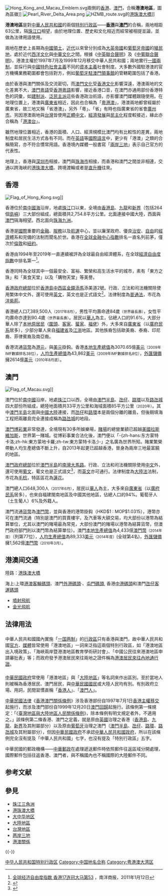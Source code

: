 {{Redirect2|港澳|台灣地名|港澳 (台灣)}}
[[File:Hong_Kong_and_Macau_Emblem.svg|thumb]]兩側的[[香港|香港]]、[[澳門|澳門]]，合稱'''港澳地區'''，圖為區徽]]
[[File:Pearl_River_Delta_Area.png|thumb]]
[[File:HZMB_route.svg|thumb]]的[[港珠澳大橋|港珠澳大橋]]]]

'''港澳地區'''是對[[中華人民共和國|中華人民共和國]]的兩個[[特別行政區|特別行政區]]——'''[[香港|香港]]'''與'''[[澳門|澳門]]'''的合稱，兩地相距63公里，隔[[珠江口|珠江口]]相望，由於地理位置、歷史和文化相近而經常被相提並論，並做為法律用語使用。

兩地在歷史上長期為[[中國領土|中國領土]]，[[近代|近代]]以來曾分別成為[[大英帝國|大英帝國]]和[[葡萄牙帝國|葡萄牙帝國]]的[[殖民地|殖民地]]，處於近代[[西洋文化|西洋文化]]與[[中華文化|中華文化]]之間。根據《[[中英聯合聲明|中英聯合聲明]]》及《[[中葡聯合聲明|中葡聯合聲明]]》，港澳主權於1997年7月及1999年12月移交中華人民共和國；兩地實行[[一國兩制|一國兩制]]，並採行與[[中國特色社會主義|中國特色社會主義]]不同的[[資本主義|資本主義]]社會制度。大多數外國駐港澳的官方機構業務範圍都會包括對方，例如[[葡萄牙駐澳門領事館|葡萄牙駐澳門領事館]]的管轄範圍包括了香港。

由於香港與澳門關係及交流密切，而[[澳門文化|澳門文化]]受[[香港文化|香港文化]]影響深遠，港澳兩地的文化差異不大，[[澳門|澳門]][[粵語|粵語]]受[[香港粵語|香港粵語]]影響，接近香港口音，在澳門亦通用部份香港特色的詞彙，如[[建制派_(香港)|建制派]]、[[泛民主派|泛民主派]]這些香港政治術語，亦影響澳門媒體跟隨使用。在地理位置上，港澳與[[廣東省|廣東省]]相近，因此也合稱為「[[粵港澳|粵港澳]]」，港澳兩地都曾經屬於廣東省，故三地又稱「省港澳」，另外「粵」、「省」有時也指廣東省的省會[[广州市|廣州市]]。另因港澳兩地與[[台灣|台灣]]皆使用[[正體中文|正體中文]]，[[发展经济学|經濟發展]]與[[民主化|民主化]]程度較接近，緣此亦合稱為「[[港澳台|港澳台]]」。

雖然地理位置相近，香港的面積、人口、經濟規模比澳門均有比較性的差異，兩地制度和居民生活方式各有不同。而在[[英語|英語]]等[[國際語言|國際語言]]中，更少有「港澳」之類的合稱簡寫，亦不符合慣常用語。香港境內媒體一般書寫「[[兩岸三地|兩岸三地]]」表示自己官方的代表性。

地理上，香港與[[深圳市|深圳市]]相接，澳門與[[珠海市|珠海市]]相接，而香港和澳門之間並非相連，交通以跨海峽的[[港珠澳大橋|港珠澳大橋]]、跨境渡輪或者是[[直升機|直升機]]往來。

== 香港 ==
[[File:Flag_of_Hong_Kong.svg|thumb]]]]
{{Main|香港}}

香港位於[[南中國海|南中國海]]沿岸，地處[[珠江|珠江]]口以東，全境由[[香港島|香港島]]、[[九龍|九龍]]和[[新界|新界]]（包括264個[[香港島嶼|島嶼]]）三大部份組成，總面積共2,754.8平方公里。北面連接中國大陸，西面與[[澳門|澳門]]隔海相望。西北面向[[珠海九洲|珠海九洲]]。

香港是[[國際|國際]]重要的[[金融|金融]]、[[服務業|服務]]以及[[航運|航運]]中心，並以廉潔政府、優良[[香港治安|治安]]、[[自由|自由]]的[[經濟|經濟]]體系和完備的法制而聞名於世。香港在[[全球金融中心指數|全球金融中心指數]]排名一直名列前茅，僅次於[[倫敦|倫敦]]和[[紐約|紐約]]。

香港由1994年至2019年一直連續被評為全球最自由經濟體系，在全球[[經濟自由度指數|經濟自由度指數]]中排名第一<ref>[http://www.nanyang.com.my/node/350124 全球经济自由度指数 香港17连冠大马第53] {{webarchive|url=https://web.archive.org/web/20121102051641/http://www.nanyang.com.my/node/350124 |date=2012-11-02 }}，南洋商报，2011年1月12日</ref>。

香港同時為全球其中一個最安全、富裕、繁榮和高生活水平的城市，素有「東方之珠」和「美食天堂」以及「購物天堂」等美譽。

[[香港政府總部|香港政府總部]]位於[[香港島|香港島]][[中西區_(香港)|中西區]][[金鐘|金鐘]][[添馬|添馬]]添美道2號。行政、立法和司法機關除使用繁体中文外，還可使用[[英文|英文]]，英文也是正式語文<ref>{{cite web |work = 中華人民共和國香港特別行政區基本法 |title = 香港基本法 第九條 |url = http://www.basiclaw.gov.hk/tc/basiclawtext/chapter_1.html |access-date = 2018-02-28 |archive-date = 2016-11-13 |archive-url = https://web.archive.org/web/20161113145328/http://www.basiclaw.gov.hk/tc/basiclawtext/chapter_1.html |dead-url = no }}</ref>。法律制度為[[普通法|普通法]]，市花為[[洋紫荊|洋紫荊]]。

香港總人口7,389,500人<small>（2017年8月）</small>，男性平均壽命達84歲<small>（世界最長壽）</small>，女性平均壽命亦達到90.4歲<small>（世界最長壽）</small>。居民以[[華人|華人]]為主，佔總人口的91.6%，大部分華人除了[[香港原居民|本地原居民]]（[[圍頭|圍頭]]、[[客家|客家]]、[[蜑家|蜑家]]、[[福佬|福佬]]）外，大多來自[[廣東省|廣東省]]（以[[廣府民系|廣府民系]]居多），少部分華人來自[[福建省|福建省]]及[[江浙|江浙]]地區。其他族裔包括歐美裔、泰裔、印尼裔、菲律賓裔及南亞裔。

香港流通[[貨幣|貨幣]]為[[港元|港元]]，與[[美元|美元]]掛鈎。香港[[本地生產總值|本地生產總值]]為3070.65億[[美元|美元]]<small>（2009年IMF數據排名38位）</small>，[[人均生產總值|人均生產總值]]為43,862[[美元|美元]]<small>（2009年IMF數據排名8位）</small>，[[外匯儲備|外匯儲備]]擁2614億[[美元|美元]]<small>（2010年8月底）</small>。

== 澳門 ==
[[File:Flag_of_Macau.svg|thumb]]]]
{{Main|澳門}}

澳門位於[[南中國|南中國]]沿岸，地處[[珠江|珠江]]口以西，全境由[[澳門半島|澳門半島]]、[[氹仔|氹仔]]、[[路環|路環]]以及[[路氹城|路氹城]]四大部份所組成，總陸地面積共33平方公里和海域面積85平方公里<small>（2020年）</small>。其中[[澳門半島|澳門半島]]北面與[[中國大陸|中國大陸]]連接，而[[氹仔|氹仔]]和[[路環|路環]]本是兩個分離的離島，但後期填海工程把兩離島完全連接成稱為[[路氹城|路氹城]]的地段。

[[澳門博彩業|澳門博彩業]]非常發達，全境現有30多所娛樂場，[[賭場|賭場]]的總營業額已超越[[美國|美國]][[拉斯維加斯|拉斯維加斯]]，世界第一賭城。從博彩事業合法化後，澳門便以「-{zh-hans:东方蒙特卡洛;zh-hk:東方蒙地卡羅;zh-tw:東方蒙特卡洛;}-」之名廣為世界所知。賭業繁榮帶動人均生產總值不斷上升，自2013年起更已超越香港，晉身為兩岸三地最富饒的地區。

[[澳門政府總部|澳門政府總部]]位於[[澳門半島|澳門半島]]的[[南灣大馬路|南灣大馬路]]。行政、立法和司法機關除使用[[中文|中文]]外，還可使用[[葡文|葡文]]，葡文也是正式語文<ref>{{cite web|work=中華人民共和國澳門特別行政區基本法|title=澳門基本法 第九條|url=http://bo.io.gov.mo/bo/i/1999/leibasica/index_cn.asp|access-date=2018-02-28|archive-date=2016-04-26|archive-url=https://web.archive.org/web/20160426055414/http://bo.io.gov.mo/bo/i/1999/leibasica/index_cn.asp|dead-url=no}}</ref>，而[[英文|英文]]亦可通行。法律制度為[[大陸法|大陸法]]法制，市花為[[毛稔|毛稔]]，特區區花為[[蓮花|蓮花]]。

澳門總人口648,300人<small>（2017年6月）</small>，居民以[[華人|華人]]為主，大多來自[[廣東省|廣東省]]（以[[廣府民系|廣府民系]]居多），也來自福建閩南地區及中國其他地區，佔總人口的94%。葡萄牙人（土生葡人）6%及外籍人。

澳門流通[[貨幣|貨幣]]為[[澳門幣|澳門幣]]，並與香港的港幣掛鈎（HKD$1 : MOP$1.0315），港幣亦可在澳門流通（特別是澳門的買賣樓宇，及汽車等大額交易，均大部份以港幣為結算單位，尤其以澳門的賭場最為常見，大部份澳門的賭場以港幣為結算貨幣，但澳門政府部門則以澳門幣為結算單位）。澳門[[本地生產總值|本地生產總值]]為4,433億[[澳門幣|澳門幣]]<small>（2014年度）</small>（列第77位），[[人均生產總值|人均生產總值]]為89,333[[美元|美元]]<small>（2014年度）</small>(全球第4名)，[[外匯儲備|外匯儲備]]擁1,562億[[澳門幣|澳門幣]]<small>（2010年3月）</small>。

== 港澳间交通 ==
陸路：[[港珠澳大橋|港珠澳大橋]]

海上:上環[[港澳客輪碼頭|港澳客輪碼頭]]、澳門[[外港碼頭|外港碼頭]]·、[[屯門碼頭|屯門碼頭]], 香港[[中港碼頭|中港碼頭]]和澳門[[氹仔客運碼頭|氹仔客運碼頭]]
*[[噴射飛航|噴射飛航]]
*[[金光飛航|金光飛航]]

== 法律用法 ==
=== {{PRC}} ===
中華人民共和國國內實施「[[一国两制|一国两制]]」的[[中华人民共和国行政区划|行政區]]只有香港與澳門，故中華人民共和國[[中華人民共和國政府|官方]]、[[中華人民共和國媒體|媒體]]皆常使用「港澳地區」一詞來泛指這兩個特別行政區，如「港澳地區出入境政策」、「海峽兩岸暨港澳地區教育學術研討會」、「中國公民往來港澳地區申請審批表」等；而政府發予港澳居民來往兩地之證件稱為[[港澳居民來往內地通行證|港澳居民來往內地通行證]]。

=== {{ROC}} ===
{{Wikisource|香港澳門關係條例}}
{{see|臺灣與香港關係|臺灣與澳門關係}}
[[中華民國政府|中華民國政府]]常使用「港澳地區」與「[[中国大陆|大陸地區]]」等名詞來作出區別。至於當地人則被稱為香港居民、澳門居民，與[[中華民國國民|中華民國國民]]或大陸人民均有別。有別政府立場、用詞，民間習慣直稱「[[香港人|香港人]]」、「[[澳門人|澳門人]]」。

[[中華民國法律|中華民國法律]]《[[s:香港澳門關係條例|香港澳門關係條例]]》涉及香港部份自1997年7月1日[[香港主權移交|香港主權移交]]起施行，而涉及澳門部份自1999年12月20日[[澳門回歸|澳門回歸]]起施行。該條例第一條規定：「《[[s:臺灣地區與大陸地區人民關係條例|臺灣地區與大陸地區人民關係條例]]》，除本條例有明文規定者外，不適用之。」該條例第二條香港、澳門之定義，就是原由[[英國|英國]]治理之香港（[[香港島|香港島]]、[[九龍|九龍]]、[[新界|新界]]及其附屬部分）以及原由[[葡萄牙|葡萄牙]]治理之澳門（[[澳門半島|澳門半島]]、[[氹仔|氹仔]]、[[路環|路環]]、[[路氹城|路氹城]]及其附屬部分），但因[[中華民國政府|中華民國政府]]不承認[[中華人民共和國政府|中華人民共和國政府]]，所以在該條例完全沒有提及「中華人民共和國」七字，也沒有提及「特別行政區」五字。

中華民國的郵政機構——[[中華郵政|中華郵政]]在處理遞送郵件時依照郵件往返區域分開處理，國際郵件包括往返香港、澳門者，與不稱國內也不稱國際的大陸郵件不同。

== 参考文献 ==
{{Reflist}}

== 參見 ==
{{Portal|中华人民共和国|香港|澳门|广东|汉字文化圈|殖民主义}}
* [[珠江三角洲|珠江三角洲]]
* [[港珠澳大橋|港珠澳大橋]]
* [[大中华地区|大中华地区]]
* [[大陸地區|大陸地區]]
* [[台灣地區|台灣地區]]
* [[两岸三地|两岸三地]]
* [[香港與澳門關係|港澳關係]]

{{-}}
{{粤港澳大湾区}}
{{华人地区}}

[[Category:中华人民共和国特别行政区|]]
[[Category:中国地名合称|Category:中国地名合称]]
[[Category:粤港澳大湾区|Category:粤港澳大湾区]]